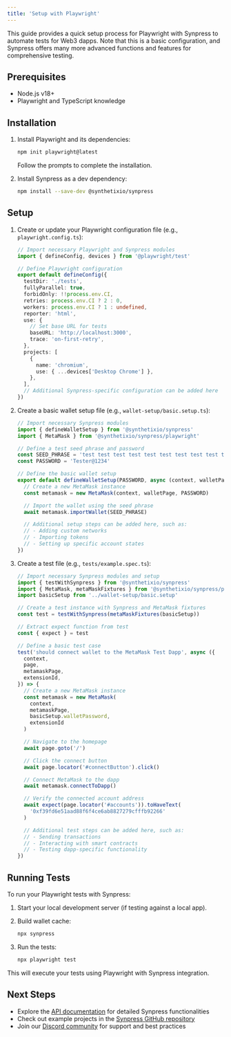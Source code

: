 ```yaml
---
title: 'Setup with Playwright'
---
```


This guide provides a quick setup process for Playwright with Synpress to automate tests for Web3 dapps. Note that this is a basic configuration, and Synpress offers many more advanced functions and features for comprehensive testing.

## Prerequisites

- Node.js v18+
- Playwright and TypeScript knowledge

## Installation

1. Install Playwright and its dependencies:

   ```bash
   npm init playwright@latest
   ```

   Follow the prompts to complete the installation.

2. Install Synpress as a dev dependency:

   ```bash
   npm install --save-dev @synthetixio/synpress
   ```

## Setup

1. Create or update your Playwright configuration file (e.g., `playwright.config.ts`):

   ```typescript
   // Import necessary Playwright and Synpress modules
   import { defineConfig, devices } from '@playwright/test'

   // Define Playwright configuration
   export default defineConfig({
     testDir: './tests',
     fullyParallel: true,
     forbidOnly: !!process.env.CI,
     retries: process.env.CI ? 2 : 0,
     workers: process.env.CI ? 1 : undefined,
     reporter: 'html',
     use: {
       // Set base URL for tests
       baseURL: 'http://localhost:3000',
       trace: 'on-first-retry',
     },
     projects: [
       {
         name: 'chromium',
         use: { ...devices['Desktop Chrome'] },
       },
     ],
     // Additional Synpress-specific configuration can be added here
   })
   ```

2. Create a basic wallet setup file (e.g., `wallet-setup/basic.setup.ts`):

   ```typescript
   // Import necessary Synpress modules
   import { defineWalletSetup } from '@synthetixio/synpress'
   import { MetaMask } from '@synthetixio/synpress/playwright'

   // Define a test seed phrase and password
   const SEED_PHRASE = 'test test test test test test test test test test test junk'
   const PASSWORD = 'Tester@1234'

   // Define the basic wallet setup
   export default defineWalletSetup(PASSWORD, async (context, walletPage) => {
     // Create a new MetaMask instance
     const metamask = new MetaMask(context, walletPage, PASSWORD)

     // Import the wallet using the seed phrase
     await metamask.importWallet(SEED_PHRASE)

     // Additional setup steps can be added here, such as:
     // - Adding custom networks
     // - Importing tokens
     // - Setting up specific account states
   })
   ```

3. Create a test file (e.g., `tests/example.spec.ts`):

   ```typescript
   // Import necessary Synpress modules and setup
   import { testWithSynpress } from '@synthetixio/synpress'
   import { MetaMask, metaMaskFixtures } from '@synthetixio/synpress/playwright'
   import basicSetup from '../wallet-setup/basic.setup'

   // Create a test instance with Synpress and MetaMask fixtures
   const test = testWithSynpress(metaMaskFixtures(basicSetup))

   // Extract expect function from test
   const { expect } = test

   // Define a basic test case
   test('should connect wallet to the MetaMask Test Dapp', async ({
     context,
     page,
     metamaskPage,
     extensionId,
   }) => {
     // Create a new MetaMask instance
     const metamask = new MetaMask(
       context,
       metamaskPage,
       basicSetup.walletPassword,
       extensionId
     )

     // Navigate to the homepage
     await page.goto('/')

     // Click the connect button
     await page.locator('#connectButton').click()

     // Connect MetaMask to the dapp
     await metamask.connectToDapp()

     // Verify the connected account address
     await expect(page.locator('#accounts')).toHaveText(
       '0xf39fd6e51aad88f6f4ce6ab8827279cfffb92266'
     )

     // Additional test steps can be added here, such as:
     // - Sending transactions
     // - Interacting with smart contracts
     // - Testing dapp-specific functionality
   })
   ```

## Running Tests

To run your Playwright tests with Synpress:

1. Start your local development server (if testing against a local app).

2. Build wallet cache:

   ```bash
   npx synpress
   ```


3. Run the tests:

   ```bash
   npx playwright test
   ```

This will execute your tests using Playwright with Synpress integration.

## Next Steps

- Explore the [API documentation](/api-reference/) for detailed Synpress functionalities
- Check out example projects in the [Synpress GitHub repository](https://github.com/Synthetixio/synpress/tree/dev/examples)
- Join our [Discord community](https://discord.gg/XhZKSRGtWc) for support and best practices

